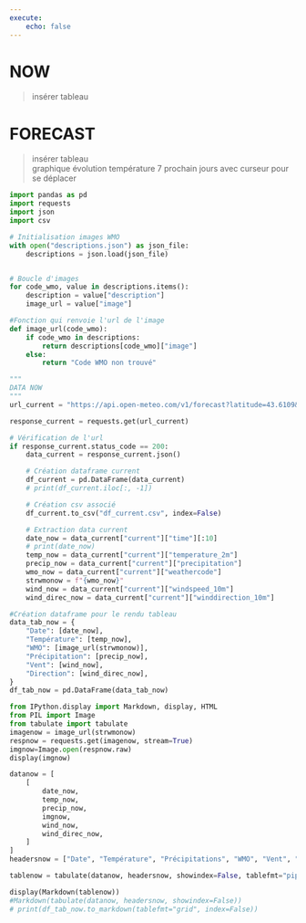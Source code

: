 ```yaml
---
execute:
    echo: false
---
```

# NOW

> insérer tableau

# FORECAST


> insérer tableau  
> graphique évolution température 7 prochain jours avec curseur pour se déplacer


```python
import pandas as pd
import requests
import json
import csv
```

```python
# Initialisation images WMO
with open("descriptions.json") as json_file:
    descriptions = json.load(json_file)


# Boucle d'images
for code_wmo, value in descriptions.items():
    description = value["description"]
    image_url = value["image"]

#Fonction qui renvoie l'url de l'image
def image_url(code_wmo):
    if code_wmo in descriptions:
        return descriptions[code_wmo]["image"]
    else:
        return "Code WMO non trouvé"
```

```python
"""
DATA NOW
"""
url_current = "https://api.open-meteo.com/v1/forecast?latitude=43.6109&longitude=3.8763&current=temperature_2m,precipitation,weathercode,windspeed_10m,winddirection_10m&timezone=Europe%2FLondon"

response_current = requests.get(url_current)

# Vérification de l'url
if response_current.status_code == 200:
    data_current = response_current.json()

    # Création dataframe current
    df_current = pd.DataFrame(data_current)
    # print(df_current.iloc[:, -1])

    # Création csv associé
    df_current.to_csv("df_current.csv", index=False)

    # Extraction data current
    date_now = data_current["current"]["time"][:10]
    # print(date_now)
    temp_now = data_current["current"]["temperature_2m"]
    precip_now = data_current["current"]["precipitation"]
    wmo_now = data_current["current"]["weathercode"]
    strwmonow = f"{wmo_now}"
    wind_now = data_current["current"]["windspeed_10m"]
    wind_direc_now = data_current["current"]["winddirection_10m"]

#Création dataframe pour le rendu tableau
data_tab_now = {
    "Date": [date_now],
    "Température": [temp_now],
    "WMO": [image_url(strwmonow)],
    "Précipitation": [precip_now],
    "Vent": [wind_now],
    "Direction": [wind_direc_now],
}
df_tab_now = pd.DataFrame(data_tab_now)

from IPython.display import Markdown, display, HTML
from PIL import Image
from tabulate import tabulate
imagenow = image_url(strwmonow)
respnow = requests.get(imagenow, stream=True)
imgnow=Image.open(respnow.raw)
display(imgnow)

datanow = [
    [
        date_now,
        temp_now,
        precip_now,
        imgnow,
        wind_now,
        wind_direc_now,
    ]
]
headersnow = ["Date", "Température", "Précipitations", "WMO", "Vent", "Direction"]

tablenow = tabulate(datanow, headersnow, showindex=False, tablefmt="pipe")

display(Markdown(tablenow))
#Markdown(tabulate(datanow, headersnow, showindex=False))
# print(df_tab_now.to_markdown(tablefmt="grid", index=False))
```

